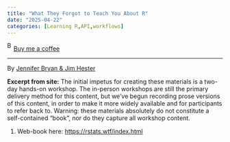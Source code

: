```yaml
---
title: "What They Forgot to Teach You About R"
date: "2025-04-22"
categories: [Learning R,API,workflows]
---
```


<link href="https://fonts.googleapis.com/css?family=Cookie" rel="stylesheet"><a class="bmc-button" target="_blank" href="https://www.buymeacoffee.com/JoscelinRocha">![Buy me a coffee](https://cdn.buymeacoffee.com/buttons/bmc-new-btn-logo.svg){alt="Buy me a coffee" width="15" height="21"}Buy me a coffee</a>

------------------------------------------------------------------------

By [Jennifer Bryan & Jim Hester](https://rstats.wtf/index.html)

**Excerpt from site:** The initial impetus for creating these materials is a two-day hands-on workshop. The in-person workshops are still the primary delivery method for this content, but we've begun recording prose versions of this content, in order to make it more widely available and for participants to refer back to. Warning: these materials absolutely do not constitute a self-contained "book", nor do they capture all workshop content.

1.  Web-book here: <https://rstats.wtf/index.html>
